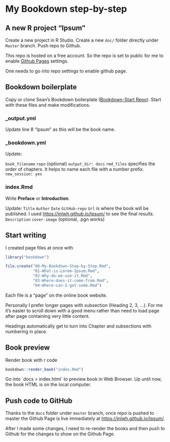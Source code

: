 # My Bookdown step-by-step

## A new R project "Ipsum"

Create a new project in R Studio. Create a new `doc/` folder directly under `Master` branch. Push repo to Github.

This repo is hosted on a free account. So the repo is set to public for me to enable [Github Pages](https://pages.github.com) settings.  

One needs to go into repo settings to enable github page.

## Bookdown boilerplate

Copy or clone Sean's Bookdown boilerplate ([Bookdown-Start Repo](https://github.com/seankross/bookdown-start)). Start with these files and make modifications.

### _output.yml

Update line 8 "Ipsum" as this will be the book name.

### _bookdown.yml

Update:

`book_filename`
`repo` (optional)
`output_dir: docs` 
`rmd_files` specifies the order of chapters. It helps to name each file with a number prefix.
`new_session: yes`

### index.Rmd

Write __Preface__ or __Introduction__. 

Update:
`Title`
`Author`
`Date`
`GitHub-repo` 
`Url` is where the book will be published. I used [https://jnlwh.github.io/Ipsum/](https://jnlwh.github.io/Ipsum/) to see the final results.
`Description`
`cover-image` (optional, .pgn works)

## Start writing

I created page files at once with

```r

library("bookdown")

file.create("00-My-Bookdown-Step-by-Step.Rmd",
            "01-What-is-Lorem-Ipsum.Rmd",
            "02-Why-do-we-use-it.Rmd",
            "03-Where-does-it-come-from.Rmd",
            "04-Where-can-I-get-some.Rmd")
```

Each file is a "page" on the online book website. 

Personally I prefer longer pages with subsection (Heading 2, 3, ...). For me it's easier to scroll down with a good menu rather than need to load page after page containing very little content.

Headings automatically get to turn into Chapter and subsections with numbering in place.

## Book preview

Render book with r code

```r

bookdown::render_book("index.Rmd")

```

Go into ´docs > index.html` to preview book in Web Browser. Up until now, the book HTML is on the local computer.

## Push code to GitHub

Thanks to the `docs` folder under `master` branch, once repo is pushed to master the Github Page is live immediately at [https://jnlwh.github.io/Ipsum/](https://jnlwh.github.io/Ipsum/).

After I made some changes, I need to re-render the books and then push to Github for the changes to show on the Github Page.

